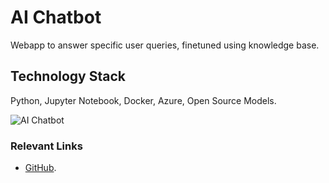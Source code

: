 # AI Chatbot

Webapp to answer specific user queries, finetuned using knowledge base.

## Technology Stack

Python, Jupyter Notebook, Docker, Azure, Open Source Models.

<img src="/projects/algoGPT.jpeg" alt="AI Chatbot" />

### Relevant Links

- [GitHub](https://github.com/davehenokhliong/algogeneGPT).
